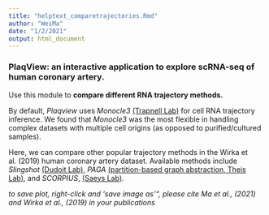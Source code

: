 ```yaml
---
title: "helptext_comparetrajectories.Rmd"
author: "WeiMa"
date: "1/2/2021"
output: html_document
---
```

### **PlaqView**: an interactive application to explore scRNA-seq of human coronary artery.

Use this module to **compare different RNA trajectory methods.** 

By default, *Plaqview* uses *Monocle3* [(Trapnell Lab)](https://cole-trapnell-lab.github.io/monocle3/) for cell RNA trajectory inference. We found that *Monocle3* was the most flexible in handling complex datasets with multiple cell origins (as opposed to purified/cultured samples). 

Here, we can compare other popular trajectory methods in the Wirka et al. (2019) human coronary artery dataset. Available methods include *Slingshot* [(Dudoit Lab)](https://bmcgenomics.biomedcentral.com/articles/10.1186/s12864-018-4772-0), *PAGA* [(partition-based graph abstraction, Theis Lab)](https://genomebiology.biomedcentral.com/articles/10.1186/s13059-019-1663-x), and *SCORPIUS*, [(Saeys Lab)](https://www.biorxiv.org/content/10.1101/079509v2). 

*to save plot, right-click and 'save image as'", please cite Ma et al., (2021) and Wirka et al., (2019) in your publications*

